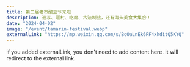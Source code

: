 ```yaml
---
title: 第二届老市酸豆节来啦
description: 速写、遛村、吃席、古法制盐，还有海头美食大集合！
date: "2024-04-02"
image: "/event/tamarin-festival.webp"
externalLink: "https://mp.weixin.qq.com/s/BcOaLnEk6FF4xkditQ5KYQ"
---
```


if you added externalLink, you don't need to add content here.
It will redirect to the external link.
